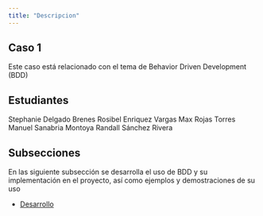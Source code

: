 ```yaml
---
title: "Descripcion"
---
```


## Caso 1

Este caso está relacionado con el tema de Behavior Driven Development (BDD)

## Estudiantes
Stephanie Delgado Brenes
Rosibel Enriquez Vargas
Max Rojas Torres
Manuel Sanabria Montoya
Randall Sánchez Rivera

## Subsecciones

En las siguiente subsección se desarrolla el uso de BDD y su implementación en el proyecto, así como ejemplos y demostraciones de su uso

- [Desarrollo](implementacion.qmd)